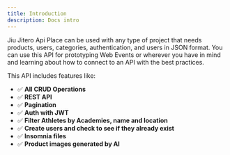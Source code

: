 ```yaml
---
title: Introduction
description: Docs intro
---
```


Jiu Jitero Api Place can be used with any type of project that needs products, users, categories, authentication, and users in JSON format. You can use this API for prototyping Web Events or wherever you have in mind and learning about how to connect to an API with the best practices.

This API includes features like:

- ✅ **All CRUD Operations**
- ✅ **REST API**
- ✅ **Pagination**
- ✅ **Auth with JWT**
- ✅ **Filter Athletes by Academies, name and location**
- ✅ **Create users and check to see if they already exist**
- ✅ **Insomnia files**
- ✅ **Product images generated by AI**
